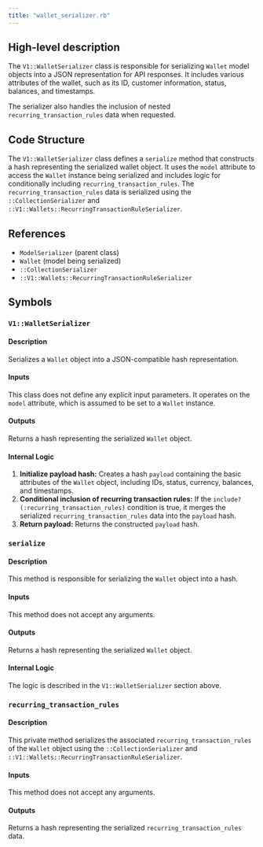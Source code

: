 ```yaml
---
title: "wallet_serializer.rb"
---
```


## High-level description
The `V1::WalletSerializer` class is responsible for serializing `Wallet` model objects into a JSON representation for API responses. It includes various attributes of the wallet, such as its ID, customer information, status, balances, and timestamps. 

The serializer also handles the inclusion of nested `recurring_transaction_rules` data when requested.

## Code Structure
The `V1::WalletSerializer` class defines a `serialize` method that constructs a hash representing the serialized wallet object. It uses the `model` attribute to access the `Wallet` instance being serialized and includes logic for conditionally including `recurring_transaction_rules`. The `recurring_transaction_rules` data is serialized using the `::CollectionSerializer` and `::V1::Wallets::RecurringTransactionRuleSerializer`.

## References
- `ModelSerializer` (parent class)
- `Wallet` (model being serialized)
- `::CollectionSerializer`
- `::V1::Wallets::RecurringTransactionRuleSerializer`

## Symbols

### `V1::WalletSerializer`
#### Description
Serializes a `Wallet` object into a JSON-compatible hash representation.

#### Inputs
This class does not define any explicit input parameters. It operates on the `model` attribute, which is assumed to be set to a `Wallet` instance.

#### Outputs
Returns a hash representing the serialized `Wallet` object.

#### Internal Logic
1. **Initialize payload hash:** Creates a hash `payload` containing the basic attributes of the `Wallet` object, including IDs, status, currency, balances, and timestamps.
2. **Conditional inclusion of recurring transaction rules:** If the `include?(:recurring_transaction_rules)` condition is true, it merges the serialized `recurring_transaction_rules` data into the `payload` hash.
3. **Return payload:** Returns the constructed `payload` hash.

### `serialize`
#### Description
This method is responsible for serializing the `Wallet` object into a hash.

#### Inputs
This method does not accept any arguments.

#### Outputs
Returns a hash representing the serialized `Wallet` object.

#### Internal Logic
The logic is described in the `V1::WalletSerializer` section above.

### `recurring_transaction_rules`
#### Description
This private method serializes the associated `recurring_transaction_rules` of the `Wallet` object using the `::CollectionSerializer` and `::V1::Wallets::RecurringTransactionRuleSerializer`.

#### Inputs
This method does not accept any arguments.

#### Outputs
Returns a hash representing the serialized `recurring_transaction_rules` data.
